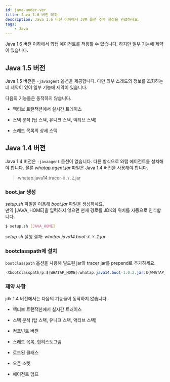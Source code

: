 ```yaml
---
id: java-under-ver
title: Java 1.6 버전 이하
description: Java 1.6 버전 이하에서 JVM 옵션 추가 설정을 완료하세요.
tags:
    - Java
---
```


Java 1.6 버전 이하에서 와탭 에이전트를 적용할 수 있습니다. 하지만 일부 기능에 제약이 있습니다.

## Java 1.5 버전

Java 1.5 버전은 `-javaagent` 옵션을 제공합니다. 다만 외부 스레드의 정보를 조회하는데 제약이 있어 일부 기능에 제약이 있습니다.

다음의 기능들은 동작하지 않습니다.

* 액티브 트랜잭션에서 실시간 트레이스

* 스택 분석 (탑 스택, 유니크 스택, 액티브 스택)

* 스레드 목록의 상세 스택

## Java 1.4 버전

Java 1.4 버전은 `-javaagent` 옵션이 없습니다. 다른 방식으로 와탭 에이전트를 설치해야 합니다. 물론 *whatap.agent.jar* 파일은 Java 1.4 버전을 사용해야 합니다.

> whatap.java14.tracer-`X.Y.Z`.jar

### boot.jar 생성

*setup.sh* 파일을 이용해 *boot.jar* 파일을 생성하세요.  
만약 [JAVA_HOME]을 입력하지 않으면 현재 경로를 JDK의 위치를 자동으로 인식합니다.

```bash
$ setup.sh [JAVA_HOME]
```

*setup.sh* 실행 결과: *whatap.java14.boot-`X.Y.Z`.jar*

### bootclasspath에 설치

`bootclasspath` 옵션을 사용해 빌드된 jar와 tracer jar를 prepend로 추가하세요.

```java tite='java 실행 옵션'
-Xbootclasspath/p:${WHATAP_HOME}/whatap.java14.boot-1.0.2.jar:${WHATAP_HOME}/whatap.java14.tracer-1.0.2.jar
````

### 제약 사항

jdk 1.4 버전에서는 다음의 기능들이 동작하지 않습니다.

* 액티브 트랜잭션에서 실시간 트래이스

* 스택 분석 (탑 스택, 유니크 스택, 액티브 스택)

* 컴포넌트 버전

* 스레드 목록, 힙히스토그램

* 로드된 클래스

* 오픈 소켓

* 에이전트 덤프